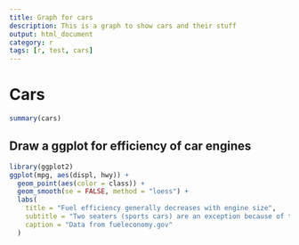 ---
title: Graph for cars
description: This is a graph to show cars and their stuff
output: html_document
category: r
tags: [r, test, cars]
---

# Cars

```{r echo=TRUE}
summary(cars)
```

## Draw a ggplot for efficiency of car engines

```{r cars_graph, echo=FALSE }
library(ggplot2)
ggplot(mpg, aes(displ, hwy)) +
  geom_point(aes(color = class)) +
  geom_smooth(se = FALSE, method = "loess") +
  labs(
    title = "Fuel efficiency generally decreases with engine size",
    subtitle = "Two seaters (sports cars) are an exception because of their light weight",
    caption = "Data from fueleconomy.gov"
  )
```